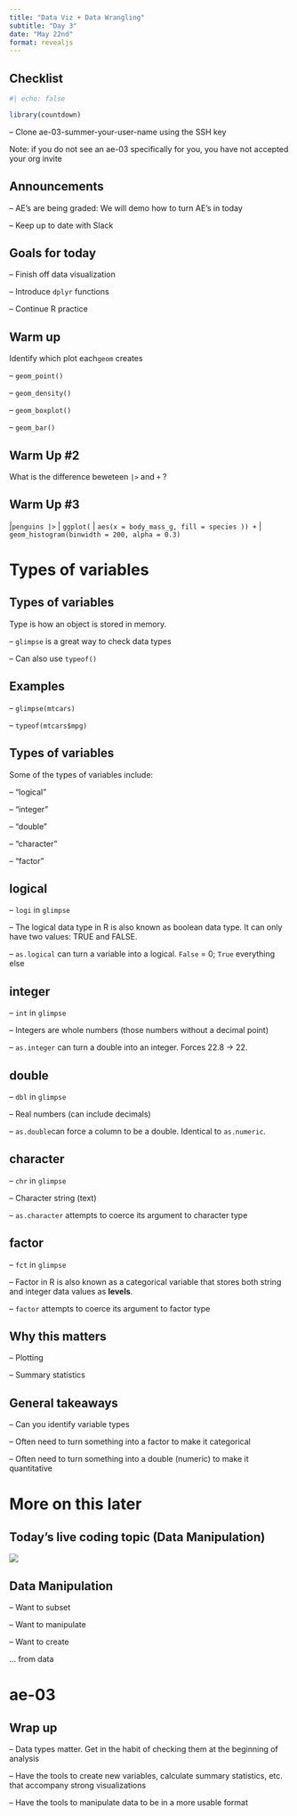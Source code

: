 ```yaml
---
title: "Data Viz + Data Wrangling"
subtitle: "Day 3"
date: "May 22nd"
format: revealjs
---
```


## Checklist

```r
#| echo: false

library(countdown)
```

-- Clone ae-03-summer-your-user-name using the SSH key

Note: if you do not see an ae-03 specifically for you, you have not accepted your org invite


## Announcements 

-- AE's are being graded: We will demo how to turn AE's in today

-- Keep up to date with Slack


## Goals for today

-- Finish off data visualization

-- Introduce `dplyr` functions

-- Continue R practice 

## Warm up

Identify which plot each`geom` creates 

-- `geom_point()`

-- `geom_density()`

-- `geom_boxplot()`

-- `geom_bar()`


## Warm Up #2 

What is the difference beweteen `|>` and `+` ? 

## Warm Up #3 

|`penguins |>`
|  `ggplot(` 
|       `aes(x = body_mass_g, fill = species )) +`
|       `geom_histogram(binwidth = 200, alpha = 0.3)`

# Types of variables 

## Types of variables 

Type is how an object is stored in memory.

-- `glimpse` is a great way to check data types 

-- Can also use `typeof()`

## Examples 

-- `glimpse(mtcars)`

-- `typeof(mtcars$mpg)`

## Types of variables 

Some of the types of variables include: 

-- "logical" 

-- "integer" 

-- "double" 

-- "character" 

-- "factor"

## logical 

-- `logi` in `glimpse`

-- The logical data type in R is also known as boolean data type. It can only have two values: TRUE and FALSE. <br>

-- `as.logical` can turn a variable into a logical. `False` = 0; `True` everything else

## integer 

-- `int` in `glimpse` 

-- Integers are whole numbers (those numbers without a decimal point)

-- `as.integer` can turn a double into an integer. Forces 22.8 -> 22. 

## double 

-- `dbl` in `glimpse`

-- Real numbers (can include decimals)

-- `as.double`can force a column to be a double. Identical to `as.numeric`. 

## character 

-- `chr` in `glimpse`

-- Character string (text)

-- `as.character` attempts to coerce its argument to character type

## factor

-- `fct` in `glimpse`

-- Factor in R is also known as a categorical variable that stores both string and integer data values as **levels**.

-- `factor` attempts to coerce its argument to factor type

## Why this matters 

-- Plotting 

-- Summary statistics 

## General takeaways 

-- Can you identify variable types 

-- Often need to turn something into a factor to make it categorical 

-- Often need to turn something into a double (numeric) to make it quantitative 

# More on this later

## Today's live coding topic (Data Manipulation)

![](images/messydata.png){fig-align="center"}

## Data Manipulation 

-- Want to subset 

-- Want to manipulate 

-- Want to create 

... from data 

# ae-03

## Wrap up 

-- Data types matter. Get in the habit of checking them at the beginning of analysis 

-- Have the tools to create new variables, calculate summary statistics, etc. that accompany strong visualizations 

-- Have the tools to manipulate data to be in a more usable format


